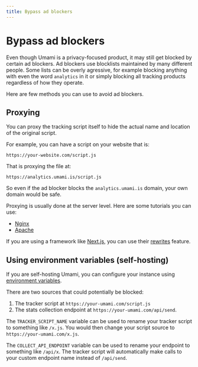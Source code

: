 ```yaml
---
title: Bypass ad blockers
---
```


# Bypass ad blockers

Even though Umami is a privacy-focused product, it may still get blocked by
certain ad blockers. Ad blockers use blocklists maintained by many different people.
Some lists can be overly agressive, for example blocking anything with even
the word `analytics` in it or simply blocking all tracking products regardless
of how they operate.

Here are few methods you can use to avoid ad blockers.

## Proxying

You can proxy the tracking script itself to hide the actual name and location of
the original script.

For example, you can have a script on your website that is:

`https://your-website.com/script.js`

That is proxying the file at:

`https://analytics.umami.is/script.js`

So even if the ad blocker blocks the `analytics.umami.is` domain, your own domain would be safe.

Proxying is usually done at the server level. Here are some tutorials you can use:

- [Nginx](https://docs.nginx.com/nginx/admin-guide/web-server/reverse-proxy/)
- [Apache](https://httpd.apache.org/docs/2.4/howto/reverse_proxy.html)

If you are using a framework like [Next.js](https://nextjs.org), you can use their [rewrites](https://nextjs.org/docs/pages/api-reference/next-config-js/rewrites) feature.

## Using environment variables (self-hosting)

If you are self-hosting Umami, you can configure your instance using [environment variables](/docs/environment-variables).

There are two sources that could potentially be blocked:

1. The tracker script at `https://your-umami.com/script.js`
2. The stats collection endpoint at `https://your-umami.com/api/send`.

The `TRACKER_SCRIPT_NAME` variable can be used to rename your tracker script to
something like `/x.js`. You would then change your script source to `https://your-umami.com/x.js`.

The `COLLECT_API_ENDPOINT` variable can be used to rename your endpoint to something
like `/api/x`. The tracker script will automatically make calls to your custom endpoint name
instead of `/api/send`.
